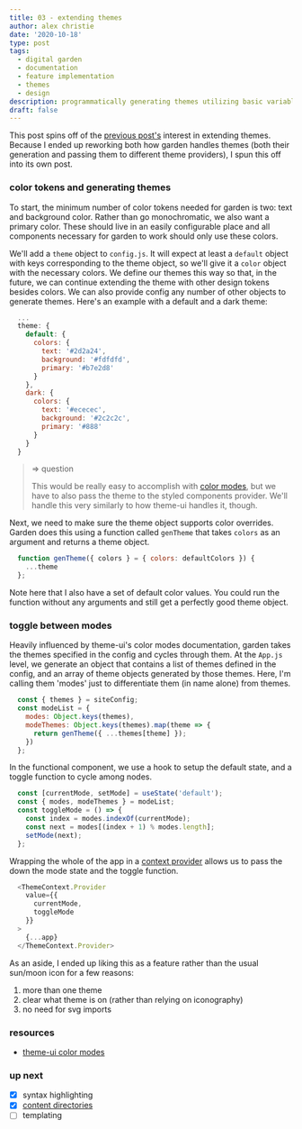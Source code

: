 ```yaml
---
title: 03 - extending themes
author: alex christie
date: '2020-10-18'
type: post
tags:
  - digital garden
  - documentation
  - feature implementation
  - themes
  - design
description: programmatically generating themes utilizing basic variables/tokens and adding state logic to cycle through themes
draft: false
---
```


This post spins off of the [previous post's](/garden/02-syntax-highlighting) interest in extending themes. Because I ended up reworking both how garden handles themes (both their generation and passing them to different theme providers), I spun this off into its own post.

### color tokens and generating themes

To start, the minimum number of color tokens needed for garden is two: text and background color. Rather than go monochromatic, we also want a primary color. These should live in an easily configurable place and all components necessary for garden to work should only use these colors.

We'll add a `theme` object to `config.js`. It will expect at least a `default` object with keys corresponding to the theme object, so we'll give it a `color` object with the necessary colors. We define our themes this way so that, in the future, we can continue extending the theme with other design tokens besides colors. We can also provide config any number of other objects to generate themes. Here's an example with a default and a dark theme:

``` js
  ...
  theme: {
    default: {
      colors: {
        text: '#2d2a24',
        background: '#fdfdfd',
        primary: '#b7e2d8'
      }
    },
    dark: {
      colors: {
        text: '#ececec',
        background: '#2c2c2c',
        primary: '#888'
      }
    }
  }
```

> => question
>
> This would be really easy to accomplish with [color modes](https://theme-ui.com/color-modes), but we have to also pass the theme to the styled components provider. We'll handle this very similarly to how theme-ui handles it, though.

Next, we need to make sure the theme object supports color overrides. Garden does this using a function called `genTheme` that takes `colors` as an argument and returns a theme object.

``` js
  function genTheme({ colors } = { colors: defaultColors }) {
    ...theme
  };
```

Note here that I also have a set of default color values. You could run the function without any arguments and still get a perfectly good theme object.

### toggle between modes

Heavily influenced by theme-ui's color modes documentation, garden takes the themes specified in the config and cycles through them. At the `App.js` level, we generate an object that contains a list of themes defined in the config, and an array of theme objects generated by those themes. Here, I'm calling them 'modes' just to differentiate them (in name alone) from themes.

``` js
  const { themes } = siteConfig;
  const modeList = {
    modes: Object.keys(themes),
    modeThemes: Object.keys(themes).map(theme => {
      return genTheme({ ...themes[theme] });
    })
  };
```

In the functional component, we use a hook to setup the default state, and a toggle function to cycle among nodes.

``` js
  const [currentMode, setMode] = useState('default');
  const { modes, modeThemes } = modeList;
  const toggleMode = () => {
    const index = modes.indexOf(currentMode);
    const next = modes[(index + 1) % modes.length];
    setMode(next);
  };
```

Wrapping the whole of the app in a [context provider](https://reactjs.org/docs/hooks-reference.html#usecontext) allows us to pass the down the mode state and the toggle function.

``` js
  <ThemeContext.Provider
    value={{
      currentMode,
      toggleMode
    }}
  >
    {...app}
  </ThemeContext.Provider>
```

As an aside, I ended up liking this as a feature rather than the usual sun/moon icon for a few reasons:

1. more than one theme
2. clear what theme is on (rather than relying on iconography)
3. no need for svg imports

### resources

- [theme-ui color modes](https://theme-ui.com/color-modes)

### up next

- [x] syntax highlighting
- [x] [content directories](/garden/04-content-directories)
- [ ] templating